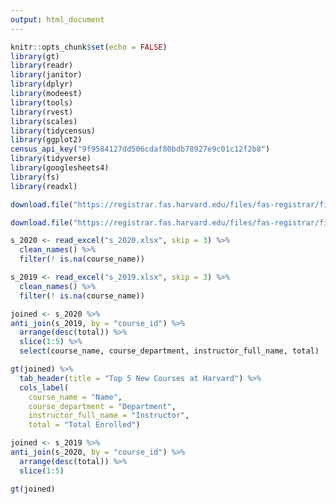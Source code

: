 ```yaml
---
output: html_document
---
```


```r
knitr::opts_chunk$set(echo = FALSE)
library(gt)
library(readr)
library(janitor)
library(dplyr)
library(modeest)
library(tools)
library(rvest)
library(scales)
library(tidycensus)
library(ggplot2)
census_api_key("9f9584127dd506cdaf80bdb78927e9c01c12f2b8")
library(tidyverse)
library(googlesheets4)
library(fs)
library(readxl)
```

```r
download.file("https://registrar.fas.harvard.edu/files/fas-registrar/files/class_enrollment_summary_by_term_2.25.20_0.xlsx", "./s_2020.xlsx")

download.file("https://registrar.fas.harvard.edu/files/fas-registrar/files/class_enrollment_summary_by_term_3.22.19_0.xlsx", "./s_2019.xlsx")
```

```r
s_2020 <- read_excel("s_2020.xlsx", skip = 3) %>%
  clean_names() %>%
  filter(! is.na(course_name))

s_2019 <- read_excel("s_2019.xlsx", skip = 3) %>%
  clean_names() %>%
  filter(! is.na(course_name))
```

```r
joined <- s_2020 %>%
anti_join(s_2019, by = "course_id") %>%
  arrange(desc(total)) %>%
  slice(1:5) %>%
  select(course_name, course_department, instructor_full_name, total)

gt(joined) %>%
  tab_header(title = "Top 5 New Courses at Harvard") %>%
  cols_label(
    course_name = "Name", 
    course_department = "Department", 
    instructor_full_name = "Instructor", 
    total = "Total Enrolled")
```

```r
joined <- s_2019 %>%
anti_join(s_2020, by = "course_id") %>%
  arrange(desc(total)) %>%
  slice(1:5)

gt(joined)
```
